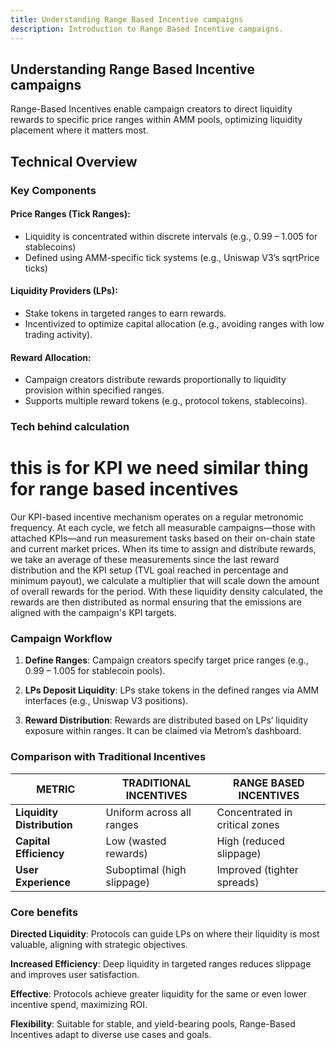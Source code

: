 ```yaml
---
title: Understanding Range Based Incentive campaigns
description: Introduction to Range Based Incentive campaigns.
---
```


## Understanding Range Based Incentive campaigns

Range-Based Incentives enable campaign creators to direct liquidity rewards to specific price ranges within AMM pools, optimizing liquidity placement where it matters most. 


## Technical Overview

### Key Components

#### Price Ranges (Tick Ranges):

- Liquidity is concentrated within discrete intervals (e.g., 0.99 – 1.005 for stablecoins)
- Defined using AMM-specific tick systems (e.g., Uniswap V3’s sqrtPrice ticks)

#### Liquidity Providers (LPs):
- Stake tokens in targeted ranges to earn rewards.
- Incentivized to optimize capital allocation (e.g., avoiding ranges with low trading activity).

#### Reward Allocation:

- Campaign creators distribute rewards proportionally to liquidity provision within specified ranges.
- Supports multiple reward tokens (e.g., protocol tokens, stablecoins).

### Tech behind calculation

# this is for KPI we need similar thing for range based incentives

Our KPI-based incentive mechanism operates on a regular metronomic frequency. At each cycle, we fetch all measurable campaigns—those with attached KPIs—and run measurement tasks based on their on-chain state and current market prices. When its time to assign and distribute rewards, we take an average of these measurements since the last reward distribution and the KPI setup (TVL goal reached in percentage and minimum payout), we calculate a multiplier that will scale down the amount of overall rewards for the period. 
With these liquidity density calculated, the rewards are then distributed as normal ensuring that the emissions are aligned with the campaign's KPI targets.

### Campaign Workflow

1. **Define Ranges**: Campaign creators specify target price ranges (e.g., 0.99 – 1.005 for stablecoin pools).

2. **LPs Deposit Liquidity**: LPs stake tokens in the defined ranges via AMM interfaces (e.g., Uniswap V3 positions).

3. **Reward Distribution**: Rewards are distributed based on LPs’ liquidity exposure within ranges. It can be claimed via Metrom’s dashboard. 


### Comparison with Traditional Incentives

| METRIC                                   | TRADITIONAL INCENTIVES                  | RANGE BASED INCENTIVES                  | 
| ------------------------------------- | -------------------------------------------- | -------------------------------------------- |
| **Liquidity Distribution** | Uniform across all ranges | <span className="greenText">Concentrated in critical zones</span> |
| **Capital Efficiency**        | Low (wasted rewards)                                            | <span className="greenText">High (reduced slippage)</span> |
| **User Experience**  | Suboptimal (high slippage)                                            | <span className="greenText">Improved (tighter spreads)</span>

### Core benefits

**Directed Liquidity**: Protocols can guide LPs on where their liquidity is most valuable, aligning with strategic objectives.

**Increased Efficiency**: Deep liquidity in targeted ranges reduces slippage and improves user satisfaction.

**Effective**: Protocols achieve greater liquidity for the same or even lower incentive spend, maximizing ROI.

**Flexibility**: Suitable for stable, and yield-bearing pools, Range-Based Incentives adapt to diverse use cases and goals.
